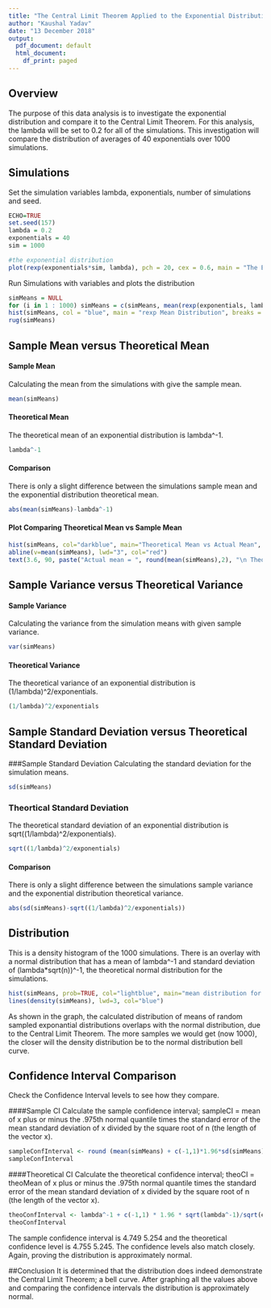 ---
title: "The Central Limit Theorem Applied to the Exponential Distribution in R"
author: "Kaushal Yadav"
date: "13 December 2018"
output:
  pdf_document: default
  html_document:
    df_print: paged
---

## Overview
The purpose of this data analysis is to investigate the exponential distribution
and compare it to the Central Limit Theorem. For this analysis, the lambda will 
be set to 0.2 for all of the simulations. This investigation will compare the 
distribution of averages of 40 exponentials over 1000 simulations.


## Simulations
Set the simulation variables lambda, exponentials, number of simulations and seed.
```{r}
ECHO=TRUE
set.seed(157)
lambda = 0.2
exponentials = 40
sim = 1000

#the exponential distribution
plot(rexp(exponentials*sim, lambda), pch = 20, cex = 0.6, main = "The Exponential Distribution with rate 0.2 and 40000 observations")
```

Run Simulations with variables and plots the distribution
```{r}
simMeans = NULL
for (i in 1 : 1000) simMeans = c(simMeans, mean(rexp(exponentials, lambda)))
hist(simMeans, col = "blue", main = "rexp Mean Distribution", breaks = 20)
rug(simMeans)

```


## Sample Mean versus Theoretical Mean
#### Sample Mean
Calculating the mean from the simulations with give the sample mean.
```{r}
mean(simMeans)
```

#### Theoretical Mean
The theoretical mean of an exponential distribution is lambda^-1.
```{r}
lambda^-1
```

#### Comparison
There is only a slight difference between the simulations sample mean and the 
exponential distribution theoretical mean.
```{r}
abs(mean(simMeans)-lambda^-1)
```

#### Plot Comparing Theoretical Mean vs Sample Mean
```{r}
hist(simMeans, col="darkblue", main="Theoretical Mean vs Actual Mean", breaks=20)
abline(v=mean(simMeans), lwd="3", col="red")
text(3.6, 90, paste("Actual mean = ", round(mean(simMeans),2), "\n Theoretical mean = ", round(lambda^-1,2) ), col="red")
```

## Sample Variance versus Theoretical Variance
#### Sample Variance
Calculating the variance from the simulation means with given sample
variance.
```{r}
var(simMeans)
```

#### Theoretical Variance
The theoretical variance of an exponential distribution is 
(1/lambda)^2/exponentials.
```{r}
(1/lambda)^2/exponentials
```

## Sample Standard Deviation versus Theoretical Standard Deviation
###Sample Standard Deviation
Calculating the standard deviation for the simulation means.
```{r}
sd(simMeans)
```

### Theortical Standard Deviation
The theoretical standard deviation of an exponential distribution is sqrt((1/lambda)^2/exponentials).
```{r}
sqrt((1/lambda)^2/exponentials)

```

#### Comparison
There is only a slight difference between the simulations sample variance and 
the exponential distribution theoretical variance.
```{r}
abs(sd(simMeans)-sqrt((1/lambda)^2/exponentials))
```


## Distribution
This is a density histogram of the 1000 simulations. There is an overlay with a 
normal distribution that has a mean of lambda^-1 and standard deviation of 
(lambda*sqrt(n))^-1, the theoretical normal distribution for the simulations.
```{r}
hist(simMeans, prob=TRUE, col="lightblue", main="mean distribution for rexp()", breaks=20)
lines(density(simMeans), lwd=3, col="blue")
```
As shown in the graph, the calculated distribution of means of random sampled exponantial distributions overlaps with the normal distribution, due to the Central Limit Theorem. The more samples we would get (now 1000), the closer will the density distribution be to the normal distribution bell curve.

## Confidence Interval Comparison
Check the Confidence Interval levels to see how they compare.

####Sample CI
Calculate the sample confidence interval; sampleCI = mean of x plus or minus the .975th normal quantile times the standard error of the mean standard deviation of x divided by the square root of n (the length of the vector x).
```{r}
sampleConfInterval <- round (mean(simMeans) + c(-1,1)*1.96*sd(simMeans)/sqrt(exponentials),3)
sampleConfInterval
```

####Theoretical CI
Calculate the theoretical confidence interval; theoCI = theoMean of x plus or minus the .975th normal quantile times the standard error of the mean standard deviation of x divided by the square root of n (the length of the vector x).
```{r}
theoConfInterval <- lambda^-1 + c(-1,1) * 1.96 * sqrt(lambda^-1)/sqrt(exponentials)
theoConfInterval
```
The sample confidence interval is 4.749 5.254 and the theoretical confidence level is 4.755 5.245. The confidence levels also match closely. Again, proving the distribution is approximately normal.

##Conclusion
It is determined that the distribution does indeed demonstrate the Central Limit Theorem; a bell curve. After graphing all the values above and comparing the confidence intervals the distribution is approximately normal.
